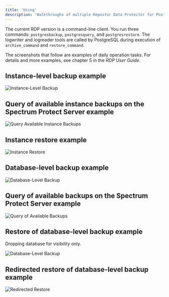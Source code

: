 ```yaml
---
title: 'Using'
description: 'Walkthroughs of multiple Repostor Data Protector for PostgreSQL usage scenarios'
---
```

The current RDP version is a command-line client. You run three commands:
`postgresbackup`, `postgresquery`, and `postgresrestore`. The logwriter and logreader tools are called by PostgreSQL during execution of `archive_command` and `restore_command`.

The screenshots that follow are examples of daily operation tasks. For details and more examples, see chapter 5 in the *RDP User Guide*.

## Instance-level backup example

![Instance-Level Backup](Images/InstanceLevelBackup.png)

## Query of available instance backups on the Spectrum Protect Server example

![Query Available Instance Backups](Images/QueryofAvailableInstanceBackups.png)

## Instance restore example

![Instance Restore](Images/InstanceRestore.png)

## Database-level backup example

![Database-Level Backup](Images/DatabaseLevelBackup.png)

## Query of available backups on the Spectrum Protect Server example

![Query of Available Backups](Images/AvailableBackups.png)

## Restore of database-level backup example

Dropping database for visibility only.

![Database-Level Backup](Images/RestoreofDatabaseLevelBackup.png)

## Redirected restore of database-level backup example

![Redirected Restore](Images/RedirectedRestore.png)
